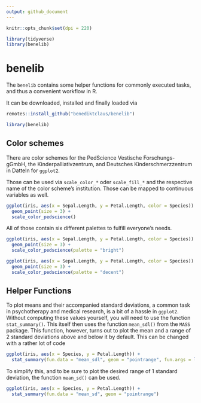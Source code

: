 ```yaml
---
output: github_document
---
```


```r
knitr::opts_chunk$set(dpi = 220)

library(tidyverse)
library(benelib)
```


# benelib
The `benelib` contains some helper functions for commonly executed tasks, and thus a convenient workflow in R.

It can be downloaded, installed and finally loaded via

```r
remotes::install_github("benediktclaus/benelib")

library(benelib)
```


## Color schemes
There are color schemes for the PedScience Vestische Forschungs-gGmbH, the Kinderpalliativzentrum, and Deutsches Kinderschmerzzentrum in Datteln for `ggplot2`.

Those can be used via `scale_color_*` oder `scale_fill_*` and the respective name of the color scheme's institution. Those can be mapped to continuous variables as well.

```r
ggplot(iris, aes(x = Sepal.Length, y = Petal.Length, color = Species)) +
  geom_point(size = 3) +
  scale_color_pedscience()
```

All of those contain six different palettes to fulfill everyone's needs.

```r
ggplot(iris, aes(x = Sepal.Length, y = Petal.Length, color = Species)) +
  geom_point(size = 3) +
  scale_color_pedscience(palette = "bright")

ggplot(iris, aes(x = Sepal.Length, y = Petal.Length, color = Species)) +
  geom_point(size = 3) +
  scale_color_pedscience(palette = "decent")
```

## Helper Functions
To plot means and their accompanied standard deviations, a common task in psychotherapy and medical research, is a bit of a hassle in `ggplot2`. Without computing these values yourself, you will need to use the function `stat_summary()`. This itself then uses the function `mean_sdl()` from the `MASS` package. This function, however, turns out to plot the mean and a range of 2 standard deviations above and below it by default. This can be changed with a rather lot of code

```r
ggplot(iris, aes(x = Species, y = Petal.Length)) +
  stat_summary(fun.data = "mean_sdl", geom = "pointrange", fun.args = list(mult = 1))
```

To simplify this, and to be sure to plot the desired range of 1 standard deviation, the function `mean_sd()` can be used.

```r
ggplot(iris, aes(x = Species, y = Petal.Length)) +
  stat_summary(fun.data = "mean_sd", geom = "pointrange")
```

